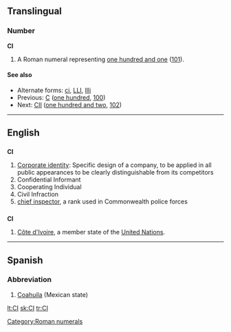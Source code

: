 {{see|Appendix:Variations of "ci"}}
==Translingual==

===Number===
'''CI'''

# A Roman numeral representing [[one hundred and one]] ([[101]]).

====See also====
* Alternate forms: [[ci]], [[LLI]], [[llli]]
* Previous: [[C]] ([[one hundred]], [[100]])
* Next: [[CII]] ([[one hundred and two]], [[102]])

[[Category:Roman numerals]]
----

==English==

==={{initialism}}===
'''CI'''

# [[Corporate identity]]: Specific design of a company, to be applied in all public appearances to be clearly distinguishable from its competitors
# Confidential Informant
# Cooperating Individual
# Civil Infraction
# [[chief inspector]], a rank used in Commonwealth police forces

==={{abbreviation}}===
'''CI'''
# [[Côte d'Ivoire]], a member state of the [[United Nations]].

----

==Spanish==

===Abbreviation===
{{infl|es|abbreviation}}

# [[Coahuila]] (Mexican state)

[[lt:CI]]
[[sk:CI]]
[[tr:CI]]